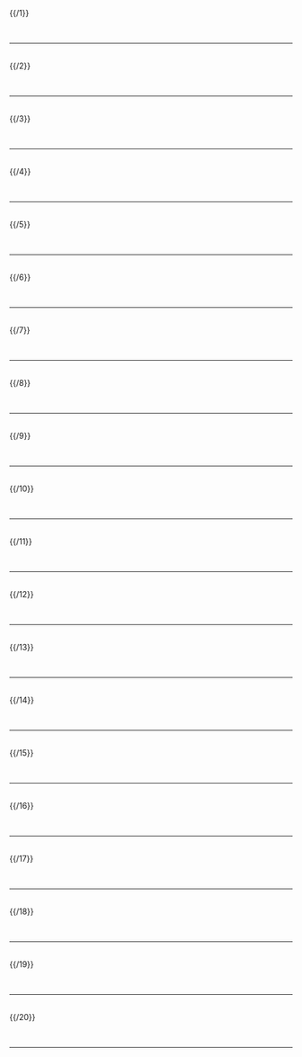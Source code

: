 {{Portal:任天堂/box-header|精选图片|Portal:任天堂/精选图片|}}

{{ed right2|Portal:任天堂/精选图片/1}}
{{/1}} <div style="clear: both"></div><br /><hr /><br />
{{ed right2|Portal:任天堂/精选图片/2}}
{{/2}} <div style="clear: both"></div><br /><hr /><br />
{{ed right2|Portal:任天堂/精选图片/3}}
{{/3}} <div style="clear: both"></div><br /><hr /><br />
{{ed right2|Portal:任天堂/精选图片/4}}
{{/4}} <div style="clear: both"></div><br /><hr /><br />
{{ed right2|Portal:任天堂/精选图片/5}}
{{/5}} <div style="clear: both"></div><br /><hr /><br />
{{ed right2|Portal:任天堂/精选图片/6}}
{{/6}} <div style="clear: both"></div><br /><hr /><br />
{{ed right2|Portal:任天堂/精选图片/7}}
{{/7}} <div style="clear: both"></div><br /><hr /><br />
{{ed right2|Portal:任天堂/精选图片/8}}
{{/8}} <div style="clear: both"></div><br /><hr /><br />
{{ed right2|Portal:任天堂/精选图片/9}}
{{/9}} <div style="clear: both"></div><br /><hr /><br />
{{ed right2|Portal:任天堂/精选图片/10}}
{{/10}} <div style="clear: both"></div><br /><hr /><br />
{{ed right2|Portal:任天堂/精选图片/11}}
{{/11}} <div style="clear: both"></div><br /><hr /><br />
{{ed right2|Portal:任天堂/精选图片/12}}
{{/12}} <div style="clear: both"></div><br /><hr /><br />
{{ed right2|Portal:任天堂/精选图片/13}}
{{/13}} <div style="clear: both"></div><br /><hr /><br />
{{ed right2|Portal:任天堂/精选图片/14}}
{{/14}} <div style="clear: both"></div><br /><hr /><br />
{{ed right2|Portal:任天堂/精选图片/15}}
{{/15}} <div style="clear: both"></div><br /><hr /><br />
{{ed right2|Portal:任天堂/精选图片/16}}
{{/16}} <div style="clear: both"></div><br /><hr /><br />
{{ed right2|Portal:任天堂/精选图片/17}}
{{/17}} <div style="clear: both"></div><br /><hr /><br />
{{ed right2|Portal:任天堂/精选图片/18}}
{{/18}} <div style="clear: both"></div><br /><hr /><br />
{{ed right2|Portal:任天堂/精选图片/19}}
{{/19}} <div style="clear: both"></div><br /><hr /><br />
{{ed right2|Portal:任天堂/精选图片/20}}
{{/20}} <div style="clear: both"></div><br /><hr /><br />

{{Portal:任天堂/box-footer|}}
